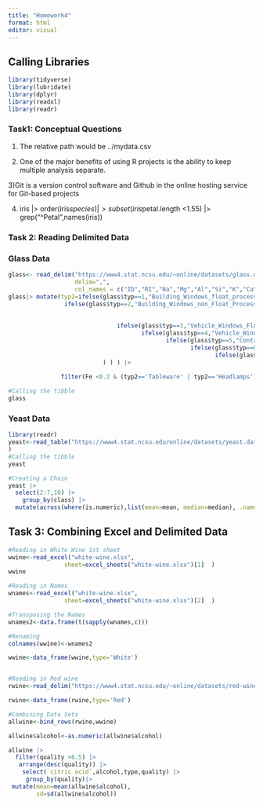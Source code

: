 ```yaml
---
title: "Homework4"
format: html
editor: visual
---
```

## Calling Libraries

```r
library(tidyverse)
library(lubridate)
library(dplyr)
library(readxl)
library(readr)
```


### Task1: Conceptual Questions

1) The relative path would be ../mydata.csv

2) One of the major benefits of using R projects is the ability to keep multiple analysis separate.

3)Git is a version control software and Github in the online hosting service for Git-based projects

4) 
iris |>
 order(iris$species) |>
  subset(iris$petal.length <1.55) |>
   grep("^Petal",names(iris)) 


### Task 2: Reading Delimited Data

### Glass Data 

```r
glass<- read_delim("https://www4.stat.ncsu.edu/~online/datasets/glass.data",
                   delim=",",
                   col_names = c("ID","RI","Na","Mg","Al","Si","K","Ca","Ba","Fe","typ"))
glass|> mutate(typ2=ifelse(glass$typ==1,"Building_Windows_float_processed",
                ifelse(glass$typ==2,"Building_Windows_non_Float_Processed",
                       
                       
                               ifelse(glass$typ==3,"Vehicle_Windows_Float_Processed",
                                      ifelse(glass$typ==4,"Vehicle_Windows_Non_Float_Processed",
                                             ifelse(glass$typ==5,"Containers",
                                                    ifelse(glass$typ==6,"Tableware",
                                                           ifelse(glass$typ==7,"Headlamps","Other"))))   )
                           ) ) ) |>
  
               filter(Fe <0.2 & (typ2=='Tableware' | typ2=='Headlamps'))

#Calling the tibble
glass

```

### Yeast Data

```r
library(readr)
yeast<-read_table("https://www4.stat.ncsu.edu/online/datasets/yeast.data", col_names=c("seq_name","mcg","gvh","alm","mit","erl","pox","vac","nuc","class")
)
#Calling the tibble
yeast

#Creating a Chain
yeast |>
  select(2:7,10) |>
    group_by(class) |>
  mutate(across(where(is.numeric),list(mean=mean, median=median), .names = "{.col}_{.fn}"))

```

## Task 3: Combining Excel and Delimited Data

```r
#Reading in White Wine 1st sheet
wwine<-read_excel("white-wine.xlsx",
                sheet=excel_sheets("white-wine.xlsx")[1]  )
wwine

#Reading in Names
wnames<-read_excel("white-wine.xlsx",
                sheet=excel_sheets("white-wine.xlsx")[2]  )

#Transposing the Names
wnames2<-data.frame(t(sapply(wnames,c)))

#Renaming
colnames(wwine)<-wnames2

wwine<-data_frame(wwine,type='White')



```

```r
#Reading in Red wine 
rwine<-read_delim("https://www4.stat.ncsu.edu/~online/datasets/red-wine.csv",delim=";")

rwine<-data_frame(rwine,type='Red')


```

```r
#Combining Data Sets
allwine<-bind_rows(rwine,wwine)

allwine$alcohol<-as.numeric(allwine$alcohol)

allwine |>
  filter(quality >6.5) |>
   arrange(desc(quality)) |>
    select(`citric acid`,alcohol,type,quality) |>
     group_by(quality)|>
 mutate(mean=mean(allwine$alcohol),
        sd=sd(allwine$alcohol))


    
```

